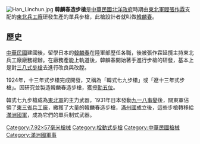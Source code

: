 {{noteTA
|G1=軍事
|G2=長度單位
|G3=Firearms
}}
[[File:Han_Linchun.jpg|thumb]]
{{Infobox Weapon
| name          = 韩麟春造步枪
| designer        = 韩麟春
| cartridge = [[7.92mm×57毛瑟弹|7.92mm×57毛瑟弹]]
| type    = 栓式步槍
}}
'''韓麟春造步槍'''是[[中華民國|中華民國]][[北洋政府|北洋政府]]時期由[[奉系|東北軍閥]][[張作霖|張作霖]]支配的[[東北兵工廠|東北兵工廠]]研發生產的單兵步槍，此槍設計者就叫做[[韓麟春|韓麟春]]。

== 歷史 ==
[[中華民國|中華民國]]建國後，留學日本的[[韓麟春|韓麟春]]在陸軍部歷任各職，後被張作霖延攬主持東北兵工廠廠務總辦。在廠務產能上軌道後，韓麟春開始著手進行步槍的研發，基本上是對[[三八式步槍|三八式步槍]]去進行改良與改膛。

1924年，十三年式步槍完成開發，又稱為「韓式七九步槍」或「遼十三年式步槍」。因研究並製造韓麟春造步槍，獲授[[中华民国北洋政府勋章奖章|勳五位]]。

韓式七九步槍成為[[東北軍|東北軍]]的主力武器，1931年日本發動[[九一八事變|九一八事變]]後，關東軍佔領了[[東三省兵工廠|東三省兵工廠]]，繳獲了大量的韓麟春造步槍，[[滿州國|滿州國]]成立後，這些步槍轉移給[[滿洲國軍|滿洲國軍]]，成為它們的單兵制式武器。

{{北伐至抗戰時期中華民國步兵武器裝備}}

[[Category:7.92×57毫米槍械|Category:7.92×57毫米槍械]]
[[Category:栓動式步槍|Category:栓動式步槍]]
[[Category:中華民國槍械|Category:中華民國槍械]]
[[Category:滿洲國軍事|Category:滿洲國軍事]]